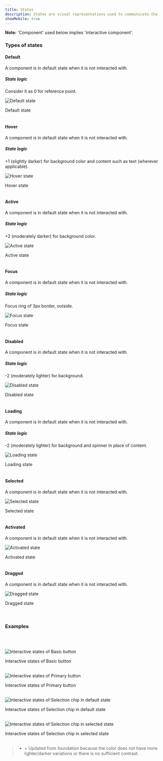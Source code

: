 ```yaml
---
title: States
description: States are visual representations used to communicate the status of a component or interactive element.
showMobile: true
---
```


**Note:** 'Component' used below implies 'interactive component'.
<br />

### Types of states

#### Default
A component is in default state when it is not interacted with.

##### State logic
Consider it as 0 for reference point.

![Default state](./images/default-state.png)
<Caption> Default state </Caption>

<br/>
<br/>

#### Hover
A component is in default state when it is not interacted with.

##### State logic

+1 (slightly darker) for background color and content such as text (wherever applicable). 

![Hover state](./images/hover-state.png)
<Caption> Hover state </Caption>

<br/>
<br/>

#### Active
A component is in default state when it is not interacted with.

##### State logic

+2 (moderately darker) for background color.

![Active state](./images/active-state.png)
<Caption> Active state </Caption>

<br/>
<br/>

#### Focus
A component is in default state when it is not interacted with.

##### State logic

Focus ring of 3px border, outside.

![Focus state](./images/focus-state.png)
<Caption> Focus state </Caption>

<br/>
<br/>

#### Disabled
A component is in default state when it is not interacted with.

##### State logic

-2 (moderately lighter) for background.

![Disabled state](./images/disabled-state.png)
<Caption> Disabled state </Caption>

<br/>
<br/>

#### Loading
A component is in default state when it is not interacted with.

##### State logic

-2 (moderately lighter) for background and spinner in place of content.

![Loading state](./images/loading-state.png)
<Caption> Loading state </Caption>

<br/>
<br/>

#### Selected
A component is in default state when it is not interacted with.

![Selected state](./images/selected-state.png)
<Caption> Selected state </Caption>

<br/>
<br/>

#### Activated
A component is in default state when it is not interacted with.

![Activated state](./images/activated-state.png)
<Caption> Activated state </Caption>

<br/>
<br/>

#### Dragged
A component is in default state when it is not interacted with.

![Dragged state](./images/dragged-state.png)
<Caption> Dragged state </Caption>

<br/>
<br/>
<br/>


### Examples
<br/>
<br/>


![Interactive states of Basic button](./images/examples-1.png)
<Caption> Interactive states of Basic button </Caption>

<br/>
<br/>


![Interactive states of Primary button](./images/examples-2.png)
<Caption> Interactive states of Primary button </Caption>

<br/>
<br/>


![Interactive states of Selection chip in default state](./images/examples-3.png)
<Caption> Interactive states of Selection chip in default state </Caption>

<br/>
<br/>


![Interactive states of Selection chip in selected state](./images/examples-4.png)
<Caption> Interactive states of Selection chip in selected state </Caption>

<br/>
<br/>

> * = Updated from foundation because the color does not have more lighter/darker variations or there is no sufficient contrast.